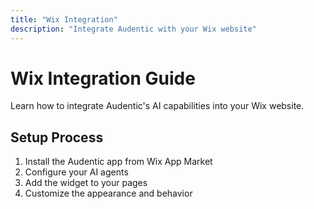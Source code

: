 ```yaml
---
title: "Wix Integration"
description: "Integrate Audentic with your Wix website"
---
```


# Wix Integration Guide

Learn how to integrate Audentic's AI capabilities into your Wix website.

## Setup Process

1. Install the Audentic app from Wix App Market
2. Configure your AI agents
3. Add the widget to your pages
4. Customize the appearance and behavior
